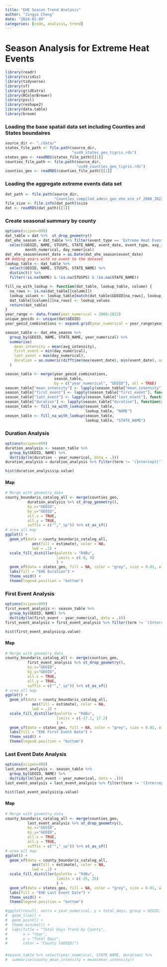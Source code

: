 ```yaml
---
title: "EHE Season Trend Analysis"
author: "Jingya Cheng"
date: "2024-01-09"
categories: [code, analysis, trend]
---
```


# Season Analysis for Extreme Heat Events

```r
library(readr)
library(viridis)
library(tidyverse)
library(sf)
library(gridExtra)
library(RColorBrewer)
library(pscl)
library(reshape2)
library(data.table)
library(broom)
```

### Loading the base spatail data set including Counties and States boundaires

```r
source_dir <- "./data/"
states_file_path <- file.path(source_dir,
                              "us49_states_geo_tigris.rds")
states_geo <- readRDS(states_file_path)[[1]]
counties_file_path <- file.path(source_dir,
                                "us49_counties_geo_tigris.rds")
counties_geo <- readRDS(counties_file_path)[[1]]
```

### Loading the aggregate extreme events data set

```r
dat_path <- file.path(source_dir,
                      "Counties_compiled_admin_geo_ehe_ece_sf_2008_2022.rds")
file_size <- file.info(dat_path)$size
dat <- readRDS(dat_path)[[1]]
```

### Create seasonal summary by county 

```r
options(scipen=999)
dat_table = dat %>%  st_drop_geometry()
dat_ehe_season = dat_table %>% filter(event_type == 'Extreme Heat Event') %>%
  select(GEOID, NAME, STUSPS, STATE_NAME, event_date, event_type, avg_intensity, year_numerical, 
         month_numerical, day_numerical)
dat_ehe_season$event_date = as.Date(dat_ehe_season$event_date)
## Adding years with no event to the dataset 
lookup_table <- dat_table %>%
  select(GEOID, NAME, STUSPS, STATE_NAME) %>%
  distinct() %>%
  filter(!is.na(NAME) & !is.na(STUSPS) & !is.na(STATE_NAME))

fill_na_with_lookup <- function(dat_table, lookup_table, column) {
  na_rows <- is.na(dat_table[[column]])
  lookup_values <- lookup_table[match(dat_table$GEOID[na_rows], lookup_table$GEOID), column]
  dat_table[[column]][na_rows] <- lookup_values
  return(dat_table)
}
year_range <- data.frame(year_numerical = 2008:2022)
unique_geoids <- unique(dat$GEOID)
year_geoid_combinations <- expand.grid(year_numerical = year_range$year_numerical, GEOID = unique_geoids)

season_table <- dat_ehe_season %>%
  group_by(GEOID, NAME, STATE_NAME, year_numerical) %>%
  summarise(
    mean_intensity = mean(avg_intensity),
    first_event = min(day_numerical),
    last_event = max(day_numerical),
    duration = as.numeric(difftime(max(event_date), min(event_date), units = "days")) + 1
  )

season_table <- merge(year_geoid_combinations, 
                      season_table, 
                      by = c("year_numerical", "GEOID"), all = TRUE)
season_table["mean_intensity"] <- lapply(season_table["mean_intensity"], function(x) ifelse(is.na(x), 0, x))
season_table["first_event"] <- lapply(season_table["first_event"], function(x) ifelse(is.na(x), 0, x))
season_table["last_event"] <- lapply(season_table["last_event"], function(x) ifelse(is.na(x), 0, x))
season_table["duration"] <- lapply(season_table["duration"], function(x) ifelse(is.na(x), 0, x))
season_table <- fill_na_with_lookup(season_table, 
                                    lookup_table, "NAME")
season_table <- fill_na_with_lookup(season_table,
                                    lookup_table, "STATE_NAME")
```

### Duration Analysis

```r
options(scipen=999)
duration_analysis <- season_table %>%
  group_by(GEOID, NAME) %>%
  do(tidy(lm(duration ~ year_numerical, data = .)))
duration_analysis = duration_analysis %>% filter(term != '(Intercept)')

```

```r
hist(duration_analysis$p.value)
```

#### Map

```r
# Merge with geometry data
county_boundaris_catalog_all <- merge(counties_geo,
          duration_analysis %>% st_drop_geometry(),
          by.x="GEOID",
          by.y="GEOID",
          all.x = TRUE,
          all.y = TRUE,
          suffix = c("","_sp")) %>% st_as_sf() 
# area all map
ggplot() +
  geom_sf(data = county_boundaris_catalog_all,
            aes(fill = estimate), color = NA,
            lwd = .1) + 
  scale_fill_distiller(palette = "RdBu", 
                       limits = c(-9, 9)
                       ) +
  geom_sf(data = states_geo, fill = NA, color = "grey", size = 0.01, alpha = 0.2) +
  labs(fill = "EHE Duration") +
  theme_void() + 
  theme(legend.position = "bottom")
```

### First Event Analysis

```r
options(scipen=999)
first_event_analysis <- season_table %>%
  group_by(GEOID, NAME) %>%
  do(tidy(lm(first_event ~ year_numerical, data = .)))
first_event_analysis = first_event_analysis %>% filter(term != '(Intercept)')

```

```r
hist(first_event_analysis$p.value)
```

#### Map

```r
# Merge with geometry data
county_boundaris_catalog_all <- merge(counties_geo,
          first_event_analysis %>% st_drop_geometry(),
          by.x="GEOID",
          by.y="GEOID",
          all.x = TRUE,
          all.y = TRUE,
          suffix = c("","_sp")) %>% st_as_sf() 
# area all map
ggplot() +
  geom_sf(data = county_boundaris_catalog_all,
            aes(fill = estimate), color = NA,
            lwd = .1) + 
  scale_fill_distiller(palette = "RdBu", 
                       limits = c(-17.2, 17.2)
                       ) +
  geom_sf(data = states_geo, fill = NA, color = "grey", size = 0.01, alpha = 0.2) +
  labs(fill = "EHE First Event Date") +
  theme_void() + 
  theme(legend.position = "bottom")


```

### Last Event Date Analysis

```r
options(scipen=999)
last_event_analysis <- season_table %>%
  group_by(GEOID, NAME) %>%
  do(tidy(lm(last_event ~ year_numerical, data = .)))
last_event_analysis = last_event_analysis %>% filter(term != '(Intercept)')
```

```r
hist(last_event_analysis$p.value)
```

#### Map

```r
# Merge with geometry data
county_boundaris_catalog_all <- merge(counties_geo,
          last_event_analysis %>% st_drop_geometry(),
          by.x="GEOID",
          by.y="GEOID",
          all.x = TRUE,
          all.y = TRUE,
          suffix = c("","_sp")) %>% st_as_sf() 
# area all map
ggplot() +
  geom_sf(data = county_boundaris_catalog_all,
            aes(fill = estimate), color = NA,
            lwd = .1) + 
  scale_fill_distiller(palette = "RdBu", 
                       limits = c(-25, 25)
                       ) +
  geom_sf(data = states_geo, fill = NA, color = "grey", size = 0.01, alpha = 0.2) +
  labs(fill = "EHE Last Event Date") +
  theme_void() + 
  theme(legend.position = "bottom")

#ggplot(result, aes(x = year_numerical, y = total_days, group = GEOID, color = GEOID)) +
#  geom_line() +
#  geom_point() +
#  theme_minimal() +
#  labs(title = "Total Days Trend by County",
#       x = "Year",
#       y = "Total Days",
#       color = "County (GEOID)")
```

### 

```r
#season_table %>% select(year_numerical, STATE_NAME, duration) %>%
#  summarise(county_mean_intensity = mean(mean_intensity))
```
